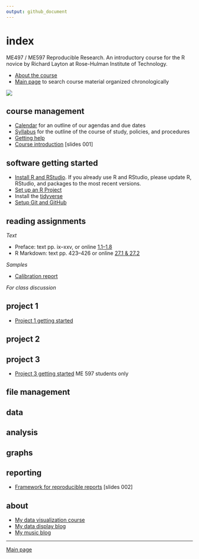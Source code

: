 ```yaml
---
output: github_document
---
```


# index

ME497 / ME597 Reproducible Research. An introductory course for the R novice by Richard Layton at Rose-Hulman Institute of Technology.

- [About the course](cm0001_about-the-course.md)  
- [Main page](../README.md) to search course material organized chronologically  

![](../resources/images/rr-flow-2.png) 

## course management

- [Calendar](cm0002_calendar.md) for an outline of our agendas and due dates  
- [Syllabus](cm0003_syllabus.md) for the outline of the course of study, policies,  and procedures  
- [Getting help ](cm0004_getting-help.md) 
- [Course introduction](../slides/slides001_introduction.pdf) [slides 001] 


<!-- - [Three principles of reproducibility](../slides/slides003_start-report.pdf) [slides]  -->
<!-- - [Comprehensive checklist for reproducibility](http://ropensci.github.io/reproducibility-guide/sections/checklist/)  -->



## software getting started

- [Install R and RStudio](cm0010_install-R-RStudio.md).  If you already use R and RStudio, please update R, RStudio, and packages to the most recent versions. 
- [Set up an R Project](cm0011_setup-R-project.md)  
- Install the [tidyverse](https://www.tidyverse.org)  
- [Setup Git and GitHub](cm0012_setup-git.md) 


## reading assignments 

*Text* 

- Preface: text pp. ix--xxv, or online  [1.1--1.8](http://r4ds.had.co.nz/introduction.html) 
- R Markdown: text pp. 423--426 or online [27.1 &  27.2](http://r4ds.had.co.nz/r-markdown.html)

*Samples* 

- [Calibration report](../resources/readings/calibration-report.pdf) 

*For class discussion*






<!-- ## project assignments -->

<!-- - [Schedule of projects](cm002a_deadlines.md)  -->

<!-- old Project 1 -->

<!-- - [Overview](cm004_project-1_overview.md)  -->
<!-- - [Initialize](cm005_project-1_initialize.md)  -->
<!-- - [Start your first script](cm007_project-1_first-script.md)  -->
<!-- - [Wrap-up](cm049_project-1_wrapup.md)  -->

## project 1

- [Project 1 getting started](cm7101_project-1_start.md) 

<!-- - [Initialize](cm019_project-2_start.md)  -->
<!-- - [Collaboration assignment](cm027_project-2_reviewers.md)  -->
<!-- - [Wrap-up](cm040_project-2_wrapup.md)  -->


## project 2

<!-- - [Abstracts](cm031_project-3-descriptions.md)  -->
<!-- - [Getting started](cm037_project-3_collabs.md)  -->
<!-- - [Project 3 wrapup](cm052_project-3_wrapup.md)  -->


## project 3

- [Project 3 getting started](cm7301_project-3_start.md) ME 597 students only



## file management 

<!-- - [Git: Ignore files](cm008_project-1_gitignore.md)  -->
<!-- - [GitHub: Collaborating](cm029_collaborating-github.md)  -->
<!-- - [GitHub: Managing changes and conflicts](cm030_change-conflict-revert.md)  -->
<!-- - [Deleting unnecessary files](cm037_unlink-files.md)  -->
<!-- - [Fixing the .Rproj won't launch problem](cm043_rstudio_Rproj-not-open.md)  -->
<!-- - [Preventable version control conflicts](cm044_preventable-vc-conflicts.md)  -->
<!-- - [Run all scripts in sequence](cm051_run-all-scripts.md)  -->

## data 

<!-- - [Review of tools for preparing data](cm022_review-data-prep.md)  -->
<!-- - [Getting data into R](cm020_getting-data-into-R.md)  -->
<!-- - [Download resource and data files](cm006_project-1_downloads.md) (Project 1)  -->
<!-- - [Explore the data](cm009_project-1_explore-data.md) (Project 1)  -->
<!-- - [Reshaping data from wide to long form](cm021_reshaping-data.md)  -->
<!-- - [Visual interpretation of the gather function](../slides/slides004_visual-gather.pdf)  [slides]  -->
<!-- - [Tidy the data](cm010_project-1_tidy-data.md) (Project 1)  -->

<!-- Tutorials -->

<!-- - [Start a new "practiceR" project](cm023_practiceR.md)   -->
<!-- - [practiceR: Get a handle on your data (7.1.1)](cm024_ch07_handle-on-data.md)  -->
<!-- - [practiceR: Reshaping data (7.1.2)](cm025_ch07_reshaping-data.md)  -->
<!-- - [practiceR: More data prep skills (7.1.3, 4, 6, 7)](cm026_ch07_more-data-prep.md)  -->
<!-- - [practiceR: Subsetting (7.1.5)](cm028_ch07_subsetting.md)  -->
<!-- - [practiceR: Introduction to factors](cm032_factors.md)  -->
<!-- - [practiceR: Working with factors](cm033_working-with-factors.md)  -->
<!-- - [practiceR: Data grouping](cm047_data-grouping.md)  -->
<!-- - [practiceR: Data joining](cm048_data-joining.md)  -->


## analysis  

<!-- - [Perform a linear regression](cm012_project-1_regression.md) (Project 1)  -->

## graphs 

<!-- - [Visually check the data](cm011_project-1_graph-first-look.md) (Project 1)  -->
<!-- - [Create the calibration graph](cm013_project-1_graph-better.md) (Project 1)  -->
<!-- - [Graph extras](cm014_project-1_graph-extras.md) (Project 1)  -->

<!-- Tutorials  -->

<!-- - [Graph tour overview](cm034_graph-tour-overview.md)  -->
<!-- - [practiceR: Dot plot](cm035_dot-plot.md)  -->
<!-- - [practiceR: Histogram](cm036_histogram.md)  -->
<!-- - [practiceR: Line graph](cm045_line-graph.md)  -->
<!-- - [practiceR: Scatterplot](cm046_scatterplot.md)  -->

## reporting 

- [Framework for reproducible reports](slides/slides002_framework.pdf) [slides 002] 

<!-- - [Write the client report](cm015_project-1_report.md) (Project 1)  -->
<!-- - [When the data change](cm017_project-1_data-change.md)  (Project 1)  -->
<!-- - [Adding references to a report](cm018_project-1_references.md) (Project 1)  -->
<!-- - [Preparing a report for transmittal](cm016_project-1_report-transmittal.md) (Project 1)  -->
<!-- - [Controlling Word styles](cm041_word-styles.md)  -->
<!-- - [Numbering tables and figures](cm050_Rmd-to-docx_table-numbers.md)  -->

<!-- ## reading -->

<!-- Gandrud C (2015) *Reproducible Research with R and RStudio*, CRC Press.  -->

<!-- - Chapter 1  -->
<!-- - Chapters 2 & 3 and *Having Git ignore files* (p.99)  -->
<!-- - Sections 4.1, 4.2, and 4.3  -->
<!-- - Sections 5.3 and 5.4  -->
<!-- - Sections 6.2 and 6.3  -->
<!-- - Chapter 7  -->
<!-- - Sections 9.1, 9.2.2, and 9.3.1  -->
<!-- - Sections 10.1.2, 10.2, and 10.4  -->
<!-- - Section 11.2  -->
<!-- - Sections 13.1 and 13.2  -->

<!-- Readings for class discussion  -->

<!-- - [Good enough practices for scientific computing](http://swcarpentry.github.io/good-enough-practices-in-scientific-computing/)  -->
<!-- - [Naming things](https://rawgit.com/Reproducible-Science-Curriculum/rr-organization1/master/organization-01-slides.html#1) (a slide presentation)     -->
<!-- - [Style guide](http://adv-r.had.co.nz/Style.html) (by Hadley Wickham)  -->
<!-- - [Everybody makes mistakes](../resources/readings/Reinhart2015-Ch10-Everybody-makes-mistakes.pdf)  -->
<!-- - [What computational scientists need to know about intellectual property law: A primer](https://osf.io/yi8k2/)  -->
<!-- - [Reproducible research: a dissenting opinion](http://cogprints.org/8675/1/ReproducibleResearch.pdf)  -->

<!-- Optional reading  -->

<!-- - [A guide to enhancing reproducibility in scientific results and writing](http://ropensci.github.io/reproducibility-guide/)  -->
<!-- - [Five concrete reasons your students should be learning to analyze data in the reproducible paradigm](http://chance.amstat.org/2014/09/reproducible-paradigm/)  -->
<!-- - [Ten simple rules for reproducible computational research](http://journals.plos.org/ploscompbiol/article?id=10.1371/journal.pcbi.1003285)  -->
<!-- - [Facilitating reproducibility in scientific computing: Principles and practice](http://web.stanford.edu/~vcs/papers/reprod2014.pdf)  -->
<!-- - [Initial steps towards reproducible research](http://kbroman.org/steps2rr/)  -->
<!-- - [Disseminating reproducible research is fundamentally a language and communication problem](http://simplystatistics.org/2016/05/13/reproducible-research-language/)  -->
<!-- - [De-weaponizing reproducibility](http://simplystatistics.org/2015/03/13/de-weaponizing-reproducibility/)  -->
<!-- - [The real reason reproducible research is important](http://simplystatistics.org/2014/06/06/the-real-reason-reproducible-research-is-important/)  -->
<!-- - [Top 10 readings in reproducibility](https://hackernoon.com/barba-group-reproducibility-syllabus-e3757ee635cf#.8jzbyn33h)  -->




## about

- [My data visualization course](https://github.com/DSR-RHIT/me447-visualizing-data) 
- [My data display blog](http://www.graphdoctor.com) 
- [My music blog](http://www.richardlaytonmusic.com)

---
[Main page](../README.md) 
